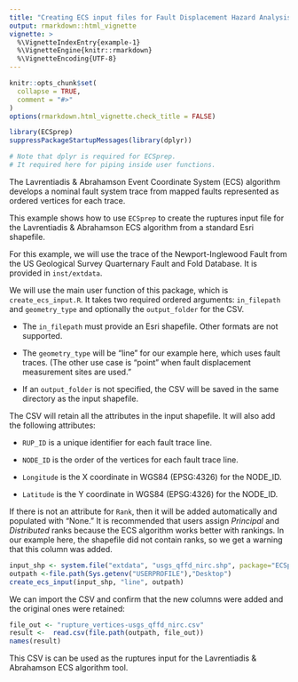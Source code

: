 ```yaml
---
title: "Creating ECS input files for Fault Displacement Hazard Analysis"
output: rmarkdown::html_vignette
vignette: >
  %\VignetteIndexEntry{example-1}
  %\VignetteEngine{knitr::rmarkdown}
  %\VignetteEncoding{UTF-8}
---
```


```r
knitr::opts_chunk$set(
  collapse = TRUE,
  comment = "#>"
)
options(rmarkdown.html_vignette.check_title = FALSE)
```

```r
library(ECSprep)
suppressPackageStartupMessages(library(dplyr)) 

# Note that dplyr is required for ECSprep.
# It required here for piping inside user functions.
```

The Lavrentiadis & Abrahamson Event Coordinate System (ECS) algorithm develops
a nominal fault system trace from mapped faults represented as ordered vertices
for each trace.

This example shows how to use `ECSprep` to create the ruptures input file for
the Lavrentiadis & Abrahamson ECS algorithm from a standard Esri shapefile.

For this example, we will use the trace of the Newport-Inglewood Fault from
the US Geological Survey Quarternary Fault and Fold Database. It is provided in
`inst/extdata`.

We will use the main user function of this package, which is `create_ecs_input.R`.
It takes two required ordered arguments: `in_filepath` and `geometry_type` and
optionally the `output_folder` for the CSV. 

- The `in_filepath` must provide an Esri shapefile. Other formats are not supported.

- The `geometry_type` will be "line" for our example here, which uses fault traces.
(The other use case is "point" when fault displacement measurement sites are used."

- If an `output_folder` is not specified, the CSV will be saved in the same 
directory as the input shapefile.

The CSV will retain all the attributes in the input shapefile. It will also add
the following attributes:

- `RUP_ID` is a unique identifier for each fault trace line.

- `NODE_ID` is the order of the vertices for each fault trace line.

- `Longitude` is the X coordinate in WGS84 (EPSG:4326) for the NODE_ID.

- `Latitude` is the Y coordinate in WGS84 (EPSG:4326) for the NODE_ID.

If there is not an attribute for `Rank`, then it will be added automatically and 
populated with "None." It is recommended that users assign  *Principal* and 
*Distributed* ranks because the ECS algorithm works better with rankings. In our 
example here, the shapefile did not contain ranks, so we get a warning that this 
column was added.

```r
input_shp <- system.file("extdata", "usgs_qffd_nirc.shp", package="ECSprep")
outpath <-file.path(Sys.getenv("USERPROFILE"),"Desktop")
create_ecs_input(input_shp, "line", outpath)
```

We can import the CSV and confirm that the new columns were added and the original
ones were retained:

```r
file_out <- "rupture_vertices-usgs_qffd_nirc.csv"
result <-  read.csv(file.path(outpath, file_out))
names(result)
```

This CSV is can be used as the ruptures input for the Lavrentiadis & Abrahamson 
ECS algorithm tool.
